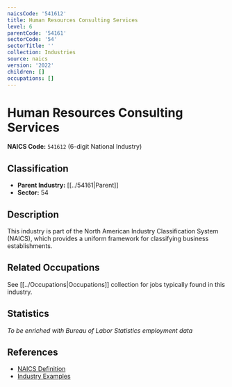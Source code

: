 ```yaml
---
naicsCode: '541612'
title: Human Resources Consulting Services
level: 6
parentCode: '54161'
sectorCode: '54'
sectorTitle: ''
collection: Industries
source: naics
version: '2022'
children: []
occupations: []
---
```

# Human Resources Consulting Services

**NAICS Code:** `541612` (6-digit National Industry)

## Classification

- **Parent Industry:** [[../54161|Parent]]
- **Sector:** 54

## Description

This industry is part of the North American Industry Classification System (NAICS), which provides a uniform framework for classifying business establishments.

## Related Occupations

See [[../Occupations|Occupations]] collection for jobs typically found in this industry.

## Statistics

*To be enriched with Bureau of Labor Statistics employment data*

## References

- [NAICS Definition](https://www.census.gov/naics/)
- [Industry Examples](https://www.census.gov/naics/2022NAICS/)
